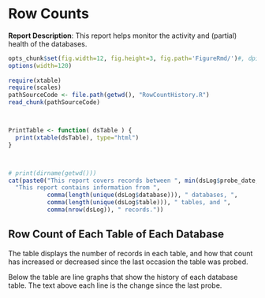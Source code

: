 <!-- Specify the report's official name, goal & description. -->
# Row Counts
**Report Description**: This report helps monitor the activity and (partial) health of the databases.

<!-- Point knitr to the underlying code file so it knows where to look for the chunks. -->
```r
opts_chunk$set(fig.width=12, fig.height=3, fig.path='FigureRmd/')#, dpi=400)
options(width=120)
               
require(xtable)
require(scales)
pathSourceCode <- file.path(getwd(), "RowCountHistory.R")
read_chunk(pathSourceCode) 
```

<!-- Load the packages.  Suppress the output when loading packages. --> 
```r
```

<!-- Load any Global Functions declared in the R file.  Suppress the output. --> 
```r
```

<!-- Declare any global functions specific to a Rmd output.  Suppress the output. --> 
```r
PrintTable <- function( dsTable ) {
  print(xtable(dsTable), type="html")
}
```
<!-- Load the dataset.   -->
```r
```
<!-- Tweak the dataset.   -->
```r
```

```r
# print(dirname(getwd()))
cat(paste0("This report covers records between ", min(dsLog$probe_date, na.rm=T), " and ",  max(dsLog$probe_date, na.rm=T), ".\n",
  "This report contains information from ", 
           comma(length(unique(dsLog$database))), " databases, ", 
           comma(length(unique(dsLog$table))), " tables, and ", 
           comma(nrow(dsLog)), " records."))

```

## Row Count of Each Table of Each Database
The table displays the number of records in each table, and how that count has increased or decreased since the last occasion the table was probed.

Below the table are line graphs that show the history of each database table.  The text above each line is the change since the last probe.

```r
```

```r
```
